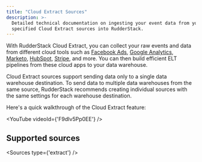 ```yaml
---
title: "Cloud Extract Sources"
description: >-
  Detailed technical documentation on ingesting your event data from your
  specified Cloud Extract sources into RudderStack.
---
```


With RudderStack Cloud Extract, you can collect your raw events and data from different cloud tools such as [Facebook Ads](https://www.facebook.com/business/ads), [Google Analytics](https://analytics.google.com/), [Marketo](https://www.marketo.com/), [HubSpot](https://www.hubspot.com/), [Stripe](stripe/), and more. You can then build efficient ELT pipelines from these cloud apps to your data warehouse.

<div class="warningBlock">
Cloud Extract sources support sending data only to a single <Link to="/destinations/warehouse-destinations/">data warehouse destination</Link>. To send data to multiple data warehouses from the same source, RudderStack recommends creating individual sources with the same settings for each warehouse destination.
</div>

Here's a quick walkthrough of the Cloud Extract feature:

<YouTube
  videoId={'F9dIv5Pp0EE'}
/>

## Supported sources

<Sources
  type={'extract'}
/>